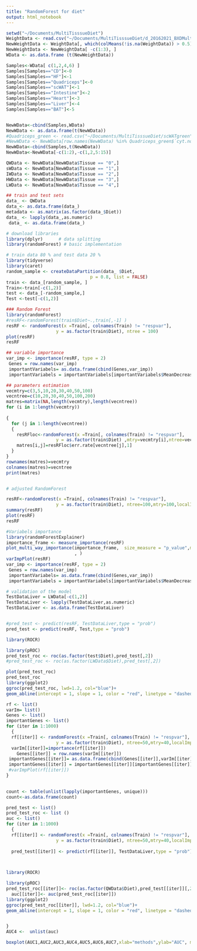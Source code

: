 ```yaml
---
title: "RandomForest for diet"
output: html_notebook
---
```


```r
setwd("~/Documents/MultiTisssueDiet")
WeightData <- read.csv("~/Documents/MultiTisssueDiet/d_20162021_BXDMultiTissueDiet_Williams_mRNA_DATAwithPhenos.csv",row.names= 1, header=F,sep=",", na.strings="")
NewWeightData <- WeightData[, which(colMeans(!is.na(WeightData)) > 0.5)]
NewWeightData <- NewWeightData[ -c(1:3), ]
WData <- as.data.frame (t(NewWeightData))

Samples<-WData[ c(1,2,4,6) ]
Samples[Samples=="CD"]<-0
Samples[Samples=="HF"]<-1
Samples[Samples=="Quadriceps"]<-0
Samples[Samples=="scWAT"]<-1
Samples[Samples=="Intestine"]<-2
Samples[Samples=="Heart"]<-3
Samples[Samples=="Liver"]<-4
Samples[Samples=="BAT"]<-5


NewWData<-cbind(Samples,WData)
NewWData <- as.data.frame(t(NewWData))
#Quadriceps_green <- read.csv("~/Documents/MultiTisssueDiet/scWATgreen")
#NewWData <- NewWData[row.names(NewWData) %in% Quadriceps_green$`cyt.nodeData.nodeName`,]
NewWData<-cbind(Samples,t(NewWData))
NewWData<-NewWData[-c(1:2),-c(1,2,5:15)]

QWData <- NewWData[NewWData$Tissue == "0",]
sWData <- NewWData[NewWData$Tissue == "1",]
IWData <- NewWData[NewWData$Tissue == "2",]
HWData <- NewWData[NewWData$Tissue == "3",]
LWData <- NewWData[NewWData$Tissue == "4",]

```

```r
## train and test sets 
data_ <- QWData
data_<- as.data.frame(data_)
metadata <- as.matrix(as.factor(data_$Diet))
data_ <- lapply(data_,as.numeric)
 data_ <- as.data.frame(data_)
```

```r
# download libraries
library(dplyr)      # data splitting 
library(randomForest) # basic implementation
```

```r
# train data 80 % and test data 20 %
library(tidyverse)
library(caret)
random_sample <- createDataPartition(data_ $Diet,
                                p = 0.8, list = FALSE)
train <- data_[random_sample, ]
Train<-train[-c(1,2)]
test <- data_[-random_sample,]
Test <-test[-c(1,2)]
```



```r

### Random Forest
library(randomForest)
#resRF<-randomForest(train$Diet~.,train[,-1] )
resRF <- randomForest(x =Train[, colnames(Train) != "respvar"],
                   y = as.factor(train$Diet), ntree = 100)
plot(resRF)
resRF

```
```r
## variable importance
var_imp <- importance(resRF, type = 2)
 Genes = row.names(var_imp)
 importantVariabels= as.data.frame(cbind(Genes,var_imp))
 importantVariabels = importantVariabels[importantVariabels$MeanDecreaseGini > 0,]
```

```r
## parameters estimation 
vecmtry=c(3,5,10,20,30,40,50,100)
vecntree=c(10,20,30,40,50,100,200)
matres=matrix(NA,length(vecmtry),length(vecntree))
for (i in 1:length(vecmtry))
  
{
  for (j in 1:length(vecntree))
  {
    resRFloc<-randomForest(x =Train[, colnames(Train) != "respvar"],
                   y = as.factor(train$Diet) ,mtry=vecmtry[i],ntree=vecntree[j])
    matres[i,j]=resRFloc$err.rate[vecntree[j],1]
  }
}	
rownames(matres)=vecmtry	
colnames(matres)=vecntree
print(matres)



```

```r
# adjusted RandomForest

resRF<-randomForest(x =Train[, colnames(Train) != "respvar"],
                   y = as.factor(train$Diet), ntree=100,mtry=100,localImp = TRUE)
summary(resRF)
plot(resRF)
resRF


```






```r
#Variabels importance
library(randomForestExplainer)
importance_frame <- measure_importance(resRF)
plot_multi_way_importance(importance_frame,  size_measure = "p_value",main = "Importance of variables"
                          , )
varImpPlot(resRF)
var_imp <- importance(resRF, type = 2)
 Genes = row.names(var_imp)
 importantVariabels= as.data.frame(cbind(Genes,var_imp))
 importantVariabels = importantVariabels[importantVariabels$MeanDecreaseGini > 0,]
```

```r
# validation of the model
TestDataLiver = LWData[-c(1,2)]
TestDataLiver <- lapply(TestDataLiver,as.numeric)
TestDataLiver <- as.data.frame(TestDataLiver)


#pred_test <- predict(resRF, TestDataLiver,type = "prob")
pred_test <- predict(resRF, Test,type = "prob")

library(ROCR)                          

library(pROC)
pred_test_roc <- roc(as.factor(test$Diet),pred_test[,2])
#pred_test_roc <- roc(as.factor(LWData$Diet),pred_test[,2])

plot(pred_test_roc)
pred_test_roc
library(ggplot2)
ggroc(pred_test_roc, lwd=1.2, col="blue")+
geom_abline(intercept = 1, slope = 1, color = "red", linetype = "dashed", lwd=1.2)

```

```r
rf <- list()
varIm= list()
Genes <- list()
importantGenes <- list()
for (iter in 1:1000)
  {
  rf[[iter]] <- randomForest(x =Train[, colnames(Train) != "respvar"],
                   y = as.factor(train$Diet), ntree=50,mtry=40,localImp = TRUE)
  varIm[[iter]]=importance(rf[[iter]])
    Genes[[iter]] = row.names(varIm[[iter]])
 importantGenes[[iter]]= as.data.frame(cbind(Genes[[iter]],varIm[[iter]]))
 importantGenes[[iter]] = importantGenes[[iter]][importantGenes[[iter]]$MeanDecreaseGini > 0.5,]
 #varImpPlot(rf[[iter]])
}
 

count <- table(unlist(lapply(importantGenes, unique)))
count<-as.data.frame(count)
```

```r

pred_test <- list()
pred_test_roc <- list ()
auc <- list()
for (iter in 1:1000)
  {
  rf[[iter]] <- randomForest(x =Train[, colnames(Train) != "respvar"],
                   y = as.factor(train$Diet), ntree=50,mtry=40,localImp = TRUE)
  
  pred_test[[iter]] <- predict(rf[[iter]], TestDataLiver,type = "prob")
  


library(ROCR)                          

library(pROC)
pred_test_roc[[iter]]<- roc(as.factor(QWData$Diet),pred_test[[iter]][,2])
  auc[[iter]]<- auc(pred_test_roc[[iter]])
library(ggplot2)
ggroc(pred_test_roc[[iter]], lwd=1.2, col="blue")+
geom_abline(intercept = 1, slope = 1, color = "red", linetype = "dashed", lwd=1.2)


}
AUC4 <-  unlist(auc)

boxplot(AUC1,AUC2,AUC3,AUC4,AUC5,AUC6,AUC7,xlab="methods",ylab="AUC", main = "Boxplots of AUC of the different predictions via Random Forest", col= "lightblue", names = c("QDiet","LDiet","Q->L","L->Q","LNew","QWeight","LWeight"), legend=T)
```
 
 
